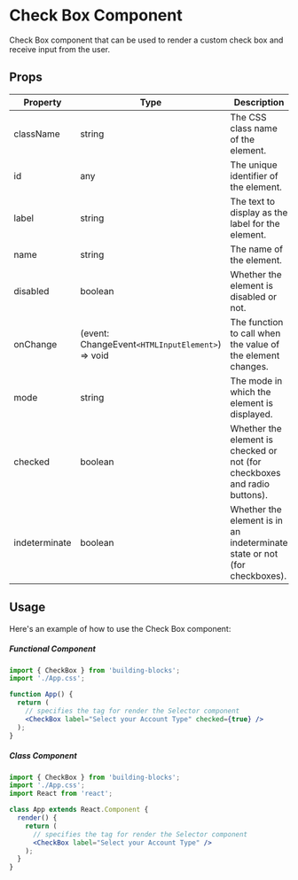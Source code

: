 # Check Box Component

Check Box component that can be used to render a custom check box and receive input from the user.

## Props

| Property      | Type                                             | Description                                                               |
| ------------- | ------------------------------------------------ | ------------------------------------------------------------------------- |
| className     | string                                           | The CSS class name of the element.                                        |
| id            | any                                              | The unique identifier of the element.                                     |
| label         | string                                           | The text to display as the label for the element.                         |
| name          | string                                           | The name of the element.                                                  |
| disabled      | boolean                                          | Whether the element is disabled or not.                                   |
| onChange      | (event: ChangeEvent`<HTMLInputElement>`) => void | The function to call when the value of the element changes.               |
| mode          | string                                           | The mode in which the element is displayed.                               |
| checked       | boolean                                          | Whether the element is checked or not (for checkboxes and radio buttons). |
| indeterminate | boolean                                          | Whether the element is in an indeterminate state or not (for checkboxes). |

## Usage

Here's an example of how to use the Check Box component:

##### Functional Component

```jsx copy filename="App.tsx"
import { CheckBox } from 'building-blocks';
import './App.css';

function App() {
  return (
    // specifies the tag for render the Selector component
    <CheckBox label="Select your Account Type" checked={true} />
  );
}
```

##### Class Component

```jsx copy filename="App.tsx"
import { CheckBox } from 'building-blocks';
import './App.css';
import React from 'react';

class App extends React.Component {
  render() {
    return (
      // specifies the tag for render the Selector component
      <CheckBox label="Select your Account Type" />
    );
  }
}
```
